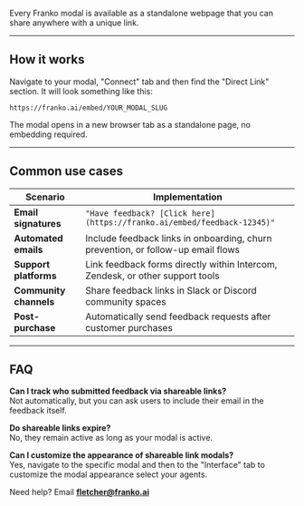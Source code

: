 Every Franko modal is available as a standalone webpage that you can share anywhere with a unique link.

---

## How it works

Navigate to your modal, "Connect" tab and then find the "Direct Link" section. It will look something like this:

```
https://franko.ai/embed/YOUR_MODAL_SLUG
```

The modal opens in a new browser tab as a standalone page, no embedding required.

---

## Common use cases

| Scenario | Implementation |
|----------|----------------|
| **Email signatures** | `"Have feedback? [Click here](https://franko.ai/embed/feedback-12345)"` |
| **Automated emails** | Include feedback links in onboarding, churn prevention, or follow-up email flows |
| **Support platforms** | Link feedback forms directly within Intercom, Zendesk, or other support tools |
| **Community channels** | Share feedback links in Slack or Discord community spaces |
| **Post-purchase** | Automatically send feedback requests after customer purchases |


---

## FAQ

**Can I track who submitted feedback via shareable links?**<br/>
Not automatically, but you can ask users to include their email in the feedback itself.

**Do shareable links expire?**<br/>
No, they remain active as long as your modal is active.

**Can I customize the appearance of shareable link modals?**<br/>
Yes, navigate to the specific modal and then to the "Interface" tab to customize the modal appearance select your agents.

Need help? Email **fletcher@franko.ai** 